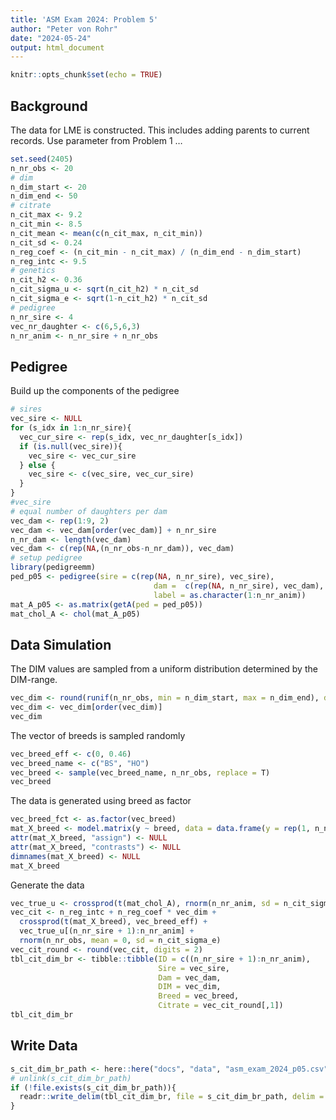 ```yaml
---
title: 'ASM Exam 2024: Problem 5'
author: "Peter von Rohr"
date: "2024-05-24"
output: html_document
---
```


```r
knitr::opts_chunk$set(echo = TRUE)
```


## Background
The data for LME is constructed. This includes adding parents to current records. Use parameter from Problem 1 ...

```r
set.seed(2405)
n_nr_obs <- 20
# dim
n_dim_start <- 20
n_dim_end <- 50
# citrate
n_cit_max <- 9.2
n_cit_min <- 8.5
n_cit_mean <- mean(c(n_cit_max, n_cit_min))
n_cit_sd <- 0.24
n_reg_coef <- (n_cit_min - n_cit_max) / (n_dim_end - n_dim_start)
n_reg_intc <- 9.5
# genetics
n_cit_h2 <- 0.36
n_cit_sigma_u <- sqrt(n_cit_h2) * n_cit_sd
n_cit_sigma_e <- sqrt(1-n_cit_h2) * n_cit_sd
# pedigree
n_nr_sire <- 4
vec_nr_daughter <- c(6,5,6,3)
n_nr_anim <- n_nr_sire + n_nr_obs
```


## Pedigree
Build up the components of the pedigree

```r
# sires
vec_sire <- NULL
for (s_idx in 1:n_nr_sire){
  vec_cur_sire <- rep(s_idx, vec_nr_daughter[s_idx])
  if (is.null(vec_sire)){
    vec_sire <- vec_cur_sire
  } else {
    vec_sire <- c(vec_sire, vec_cur_sire)
  }
}
#vec_sire
# equal number of daughters per dam
vec_dam <- rep(1:9, 2)
vec_dam <- vec_dam[order(vec_dam)] + n_nr_sire
n_nr_dam <- length(vec_dam)
vec_dam <- c(rep(NA,(n_nr_obs-n_nr_dam)), vec_dam)
# setup pedigree
library(pedigreemm)
ped_p05 <- pedigree(sire = c(rep(NA, n_nr_sire), vec_sire),
                                dam =  c(rep(NA, n_nr_sire), vec_dam),
                                label = as.character(1:n_nr_anim))
mat_A_p05 <- as.matrix(getA(ped = ped_p05))
mat_chol_A <- chol(mat_A_p05)
```


## Data Simulation
The DIM values are sampled from a uniform distribution determined by the DIM-range.

```r
vec_dim <- round(runif(n_nr_obs, min = n_dim_start, max = n_dim_end), digits = 0)
vec_dim <- vec_dim[order(vec_dim)]
vec_dim
```

The vector of breeds is sampled randomly

```r
vec_breed_eff <- c(0, 0.46)
vec_breed_name <- c("BS", "HO")
vec_breed <- sample(vec_breed_name, n_nr_obs, replace = T)
vec_breed
```

The data is generated using breed as factor

```r
vec_breed_fct <- as.factor(vec_breed)
mat_X_breed <- model.matrix(y ~ breed, data = data.frame(y = rep(1, n_nr_obs), breed = vec_breed_fct))
attr(mat_X_breed, "assign") <- NULL
attr(mat_X_breed, "contrasts") <- NULL
dimnames(mat_X_breed) <- NULL
mat_X_breed
```



Generate the data

```r
vec_true_u <- crossprod(t(mat_chol_A), rnorm(n_nr_anim, sd = n_cit_sigma_u))
vec_cit <- n_reg_intc + n_reg_coef * vec_dim + 
  crossprod(t(mat_X_breed), vec_breed_eff) + 
  vec_true_u[(n_nr_sire + 1):n_nr_anim] + 
  rnorm(n_nr_obs, mean = 0, sd = n_cit_sigma_e)
vec_cit_round <- round(vec_cit, digits = 2)
tbl_cit_dim_br <- tibble::tibble(ID = c((n_nr_sire + 1):n_nr_anim),
                                 Sire = vec_sire,
                                 Dam = vec_dam,
                                 DIM = vec_dim,
                                 Breed = vec_breed,
                                 Citrate = vec_cit_round[,1])
tbl_cit_dim_br
```


## Write Data

```r
s_cit_dim_br_path <- here::here("docs", "data", "asm_exam_2024_p05.csv")
# unlink(s_cit_dim_br_path)
if (!file.exists(s_cit_dim_br_path)){
  readr::write_delim(tbl_cit_dim_br, file = s_cit_dim_br_path, delim = ",")
}

```

